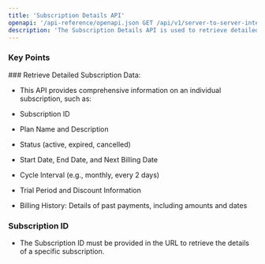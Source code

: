 ```yaml
---
title: 'Subscription Details API'
openapi: '/api-reference/openapi.json GET /api/v1/server-to-server-interface/subscription/{subscription_id}'
description: 'The Subscription Details API is used to retrieve detailed information about a specific subscription, including its current status, billing history, and upcoming payments.'
---
```


### Key Points

<Info>
  ### Retrieve Detailed Subscription Data:

  * This API provides comprehensive information on an individual subscription, such as:

  * Subscription ID

  * Plan Name and Description

  * Status (active, expired, cancelled)

  * Start Date, End Date, and Next Billing Date

  * Cycle Interval (e.g., monthly, every 2 days)

  * Trial Period and Discount Information

  * Billing History: Details of past payments, including amounts and dates

  ### Subscription ID

  * The Subscription ID must be provided in the URL to retrieve the details of a specific subscription.
</Info>